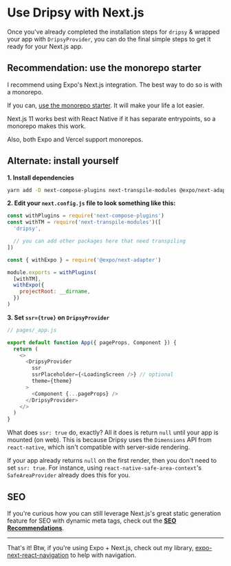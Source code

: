 # Use Dripsy with Next.js

Once you've already completed the installation steps for `dripsy` & wrapped your app with `DripsyProvider`, you can do the final simple steps to get it ready for your Next.js app.

## Recommendation: use the monorepo starter

I recommend using Expo's Next.js integration. The best way to do so is with a monorepo.

If you can, [use the monorepo starter](/get-started/monorepo). It will make your life a lot easier.

Next.js 11 works best with React Native if it has separate entrypoints, so a monorepo makes this work.

Also, both Expo and Vercel support monorepos.

## Alternate: install yourself

**1. Install dependencies**

```bash
yarn add -D next-compose-plugins next-transpile-modules @expo/next-adapter
```

**2. Edit your `next.config.js` file to look something like this:**

```js
const withPlugins = require('next-compose-plugins')
const withTM = require('next-transpile-modules')([
  'dripsy',

  // you can add other packages here that need transpiling
])

const { withExpo } = require('@expo/next-adapter')

module.exports = withPlugins(
  [withTM],
  withExpo({
    projectRoot: __dirname,
  })
)
```

**3. Set `ssr={true}` on `DripsyProvider`**

```js
// pages/_app.js

export default function App({ pageProps, Component }) {
  return (
    <>
      <DripsyProvider
        ssr
        ssrPlaceholder={<LoadingScreen />} // optional
        theme={theme}
      >
        <Component {...pageProps} />
      </DripsyProvider>
    </>
  )
}
```

What does `ssr: true` do, exactly? All it does is return `null` until your app is mounted (on web). This is because Dripsy uses the `Dimensions` API from `react-native`, which isn't compatible with server-side rendering.

If your app already returns `null` on the first render, then you don't need to set `ssr: true`. For instance, using `react-native-safe-area-context`'s `SafeAreaProvider` already does this for you.

## SEO

If you're curious how you can still leverage Next.js's great static generation feature for SEO with dynamic meta tags, check out the [**SEO Recommendations**](/get-started/web/seo).

---

That's it! Btw, if you're using Expo + Next.js, check out my library, [expo-next-react-navigation](https://github.com/nandorojo/expo-next-react-navigation) to help with navigation.
